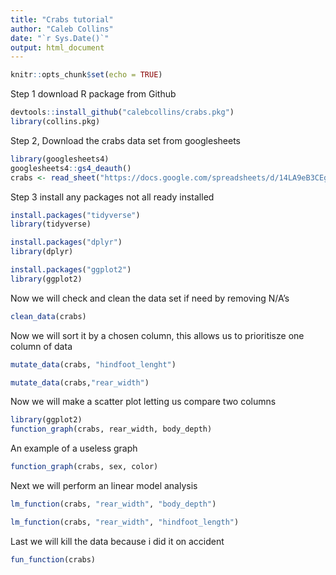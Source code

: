 ```yaml
---
title: "Crabs tutorial"
author: "Caleb Collins"
date: "`r Sys.Date()`"
output: html_document
---
```


```r
knitr::opts_chunk$set(echo = TRUE)
```

Step 1 download R package from Github

```r
devtools::install_github("calebcollins/crabs.pkg")
library(collins.pkg)
```
Step 2, Download the crabs data set from googlesheets

```r
library(googlesheets4)
googlesheets4::gs4_deauth()
crabs <- read_sheet("https://docs.google.com/spreadsheets/d/14LA9eB3CEgEosqUwT7zkhjfiNsGt6zKu9BU9xAx3BUo/edit?usp=sharing")
```
Step 3 install any packages not all ready installed 
```r
install.packages("tidyverse")
library(tidyverse)

install.packages("dplyr")
library(dplyr)

install.packages("ggplot2")
library(ggplot2)
```
Now we will check and clean the data set if need by removing N/A's

```r
clean_data(crabs)
```


Now we will sort it by a chosen column, this allows us to prioritisze  one column of data 
```r
mutate_data(crabs, "hindfoot_lenght")
```
```r
mutate_data(crabs,"rear_width")
```

Now we will make a scatter plot letting us compare two columns 
```r
library(ggplot2)
function_graph(crabs, rear_width, body_depth)
```
An example of a useless graph
```r
function_graph(crabs, sex, color)
```

Next we will perform an linear model analysis

```r
lm_function(crabs, "rear_width", "body_depth")
```

```r
lm_function(crabs, "rear_width", "hindfoot_length")
```

Last we will kill the data because i did it on accident 
```r
fun_function(crabs)
```